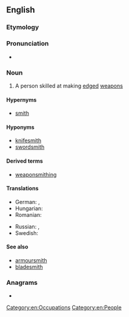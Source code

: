 ==English==

===Etymology===
{{compound|en|weapon|smith}}

===Pronunciation===
* {{audio|en|En-us-weaponsmith.ogg|Audio (US)}}

===Noun===
{{en-noun}}

# A person skilled at making [[edged]] [[weapon]]s

====Hypernyms====
* [[smith]]

====Hyponyms====
* [[knifesmith]]
* [[swordsmith]]

====Derived terms====
* [[weaponsmithing]]

====Translations====
{{trans-top|a person skilled at making edged weapons}}
* German: {{t+|de|Waffenschmied|m}}, {{t|de|Waffenschmiedin|f}}
* Hungarian: {{t+|hu|fegyverkovács}}
* Romanian: {{t+|ro|armurier|m}}
{{trans-mid}}
* Russian: {{t|ru|[[оруже́йный]] [[ма́стер]]|m}}, {{t+|ru|оруже́йник|m}}
* Swedish: {{t|sv|vapensmed|c}}
{{trans-bottom}}

====See also====
* [[armoursmith]]
* [[bladesmith]]

===Anagrams===
* {{anagrams|en|a=aehimnopstw|phantomwise}}

[[Category:en:Occupations]]
[[Category:en:People]]
